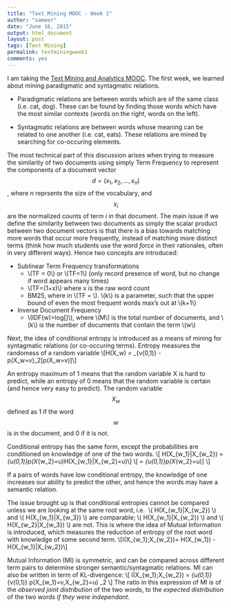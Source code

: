 ```yaml
---
title: "Text Mining MOOC - Week 1"
author: "sameer"
date: "June 16, 2015"
output: html_document
layout: post
tags: [Text Mining]
permalink: textminingweek1
comments: yes
---
```


I am taking the [Text Mining and Analytics MOOC](https://www.coursera.org/course/textanalytics). The first week, we learned about mining paradigmatic and syntagmatic relations.

- Paradigmatic relations are between words which are of the same class (i.e. cat, dog). These can be found by finding those words which have the most similar contexts (words on the right, words on the left).

- Syntagmatic relations are between words whose meaning can be related to one another (i.e. cat, eats). These relations are mined by searching for co-occuring elements.  

The most technical part of this discussion arises when trying to measure the similarity of two documents using simply Term Frequency to represent the components of a document vector $$d = (x_1,x_2,\dots,x_n)$$, where _n_ reprsents the size of the vocabulary, and $$x_i$$ are the normalized counts of term _i_ in that document. The main issue if we define the similarity between two documents as simply the scalar product between two document vectors is that
there is a bias towards matching more words that occur more frequently, instead of matching more distinct terms (think how much students use the word _force_ in their rationales, often in very different ways). Hence two concepts are introduced:

- Sublinear Term Frequency transformations  
  + \\(TF = 0\\) or \\(TF=1\\) (only record presence of word, but no change if word appears many times)
  + \\(TF=\log(1+x)\\) where x is the raw word count
  + BM25, where in \\(TF = \frac{(k+1)x}{x+k}\\). \\(k\\) is a parameter, such that the upper bound of even the most frequent words max's out at \\(k+1\\)
  
- Inverse Document Frequency  
  + \\(IDF(w)=log[\frac{M+1}{k}]\\), where \\(M\\) is the total number of documents, and \\(k\\) is the number of documents that contain the term \\(w\\)
 
Next, the idea of conditional entropy is introduced as a means of mining for syntagmatic relations (or co-occuring terms). Entropy measures the randomess of a random variable
\\[H(X_w) = \sum_{v\in(0,1)} -p(X_w=v)\cdot\log_2[p(X_w=v)]\\]

An entropy maximum of 1 means that the random variable X is hard to predict, while an entropy of 0 means that the random variable is certain (and hence very easy to predict). The random variable $$X_w$$ defined as 1 if the word $$w$$ is in the document, and 0 if it is not.

Conditional entropy has the same form, except the probabilities are conditioned on knowledge of one of the two words. 
\\[ H(X_{w_1}|X_{w_2}) = \sum_{u\in(0,1)}\lbrace p(X_{w_2}=u)\cdot H(X_{w_1}|X_{w_2}=u)\rbrace \\]
\\[ = \sum_{u\in(0,1)}\lbrace p(X_{w_2}=u)\cdot [\sum_{v\in(0,1)} -p(X_{w_1}=v|X_{w_2=u})\cdot\log_2[p(X_{w_1}=v|X_{w_2=u})]] \rbrace \\]

If a pairs of words have low conditional entropy, the knowledge of one increases our ability to predict the other, and hence the words may have a semantic relation.  

The issue brought up is that conditional entropies cannot be compared unless we are looking at the same root word, i.e. 
\\( H(X_{w_1}|X_{w_2}) \\)
and 
\\( H(X_{w_1}|X_{w_3}) \\)
are comparable; 
\\( H(X_{w_1}|X_{w_2}) \\)
and 
\\( H(X_{w_2}|X_{w_3}) \\)
are not.
This is where the idea of Mutual Information is introduced, which measures the reduction of entropy of the root word with knowledge of some second term. 
\\[I(X_{w_1};X_{w_2})= H(X_{w_1}) - H(X_{w_1}|X_{w_2})\\]

Mutual Information (MI) is symmetric, and can be compared across different term pairs to determine stronger semantic/syntagmatic relations. MI can also be written in term of KL-divergence:
\\[ I(X_{w_1};X_{w_2}) = \sum_{u\in(0,1)}\sum_{v\in(0,1)} p(X_{w_1}=v,X_{w_2}=u) \cdot
\log_2 \frac{p(X_{w_1}=v,X_{w_2}=u)}{p(X_{w_1}=v)p(X_{w_2}=u)}
\\]
The ratio in this expression of MI is of the _observed joint distribution_ of the two words, to the _expected distribution_ of the two words _if they were independant_.